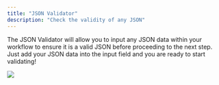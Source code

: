```yaml
---
title: "JSON Validator"
description: "Check the validity of any JSON"
---
```


The JSON Validator will allow you to input any JSON data within your workflow to ensure it is a valid JSON before proceeding to the next step. Just add your JSON data into the input field and you are ready to start validating!

![](/images/4552a78-image.png)